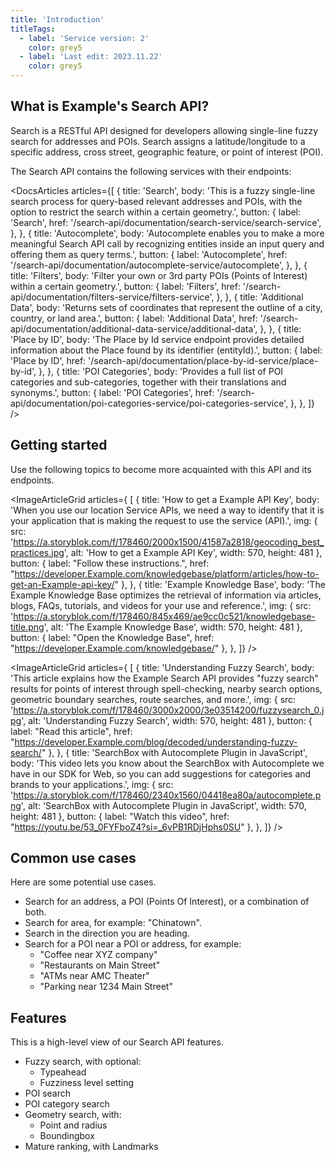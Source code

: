 ---
title: 'Introduction'
titleTags:
  - label: 'Service version: 2'
    color: grey5
  - label: 'Last edit: 2023.11.22'
    color: grey5
---

## What is Example's Search API?  

Search is a RESTful API designed for developers allowing single-line fuzzy search for addresses and POIs. Search assigns a latitude/longitude to a specific address, cross street, geographic feature, or point of interest (POI).  

The Search API contains the following services with their endpoints:  

<DocsArticles
  articles={[
    {
      title: 'Search',
      body: 'This is a fuzzy single-line search process for query-based relevant addresses and POIs, with the option to restrict the search within a certain geometry.',
      button: {
        label: 'Search',
        href: '/search-api/documentation/search-service/search-service',
      },
    },
    {
      title: 'Autocomplete',
      body: 'Autocomplete enables you to make a more meaningful Search API call by recognizing entities inside an input query and offering them as query terms.',
      button: {
        label: 'Autocomplete',
        href: '/search-api/documentation/autocomplete-service/autocomplete',
      },
    },
    {
      title: 'Filters',
      body: 'Filter your own or 3rd party POIs (Points of Interest) within a certain geometry.',
      button: {
        label: 'Filters',
        href: '/search-api/documentation/filters-service/filters-service',
      },
    },
    {
      title: 'Additional Data',
      body: 'Returns sets of coordinates that represent the outline of a city, country, or land area.',
      button: {
        label: 'Additional Data',
        href: '/search-api/documentation/additional-data-service/additional-data',
      },
    },
    {
      title: 'Place by ID',
      body: 'The Place by Id service endpoint provides detailed information about the Place found by its identifier (entityId).',
      button: {
        label: 'Place by ID',
        href: '/search-api/documentation/place-by-id-service/place-by-id',
      },
    },
    {
      title: 'POI Categories',
      body: 'Provides a full list of POI categories and sub-categories, together with their translations and synonyms.',
      button: {
        label: 'POI Categories',
        href: '/search-api/documentation/poi-categories-service/poi-categories-service',
      },
    },
  ]}
/>  

## Getting started  

Use the following topics to become more acquainted with this API and its endpoints.  

<ImageArticleGrid  articles={
[
  {
    title: 'How to get a Example API Key',
    body: 'When you use our location Service APIs, we need a way to identify that it is your application that is making the request to use the service (API).',
    img: {
      src: 'https://a.storyblok.com/f/178460/2000x1500/41587a2818/geocoding_best_practices.jpg',
      alt: 'How to get a Example API Key',
      width: 570,
      height: 481
    },
    button: {
        label: "Follow these instructions.",
        href: "https://developer.Example.com/knowledgebase/platform/articles/how-to-get-an-Example-api-key/"
    },
  },
  {
    title: 'Example Knowledge Base',
    body: 'The Example Knowledge Base optimizes the retrieval of information via articles, blogs, FAQs, tutorials, and videos for your use and reference.',
    img: {
      src: 'https://a.storyblok.com/f/178460/845x469/ae9cc0c521/knowledgebase-title.png',
      alt: 'The Example Knowledge Base',
      width: 570,
      height: 481
    },
    button: {
        label: "Open the Knowledge Base",
        href: "https://developer.Example.com/knowledgebase/"
    },
  },
]} />  

<ImageArticleGrid  articles={
[
  {
    title: 'Understanding Fuzzy Search',
    body: 'This article explains how the Example Search API provides "fuzzy search" results for points of interest through spell-checking, nearby search options, geometric boundary searches, route searches, and more.',
    img: {
      src: 'https://a.storyblok.com/f/178460/3000x2000/3e03514200/fuzzysearch_0.jpg',
      alt: 'Understanding Fuzzy Search',
      width: 570,
      height: 481
    },
    button: {
      label: "Read this article",
      href: "https://developer.Example.com/blog/decoded/understanding-fuzzy-search/"
    },
  },
  {
    title: 'SearchBox with Autocomplete Plugin in JavaScript',
    body: 'This video lets you know about the SearchBox with Autocomplete we have in our SDK for Web, so you can add suggestions for categories and brands to your applications.',
    img: {
      src: 'https://a.storyblok.com/f/178460/2340x1560/04418ea80a/autocomplete.png',
      alt: 'SearchBox with Autocomplete Plugin in JavaScript',
      width: 570,
      height: 481
    },
    button: {
      label: "Watch this video",
      href: "https://youtu.be/53_0FYFboZ4?si=_6vPB1RDjHphs0SU"
    },
  },
]} />  

## Common use cases  

Here are some potential use cases.  

- Search for an address, a POI (Points Of Interest), or a combination of both.
- Search for area, for example: "Chinatown".
- Search in the direction you are heading.
- Search for a POI near a POI or address, for example:
  - "Coffee near XYZ company"
  - "Restaurants on Main Street"
  - "ATMs near AMC Theater"
  - "Parking near 1234 Main Street"  

## Features  

This is a high-level view of our Search API features.  

- Fuzzy search, with optional:
  - Typeahead
  - Fuzziness level setting
- POI search
- POI category search
- Geometry search, with:
  - Point and radius
  - Boundingbox
- Mature ranking, with Landmarks  
